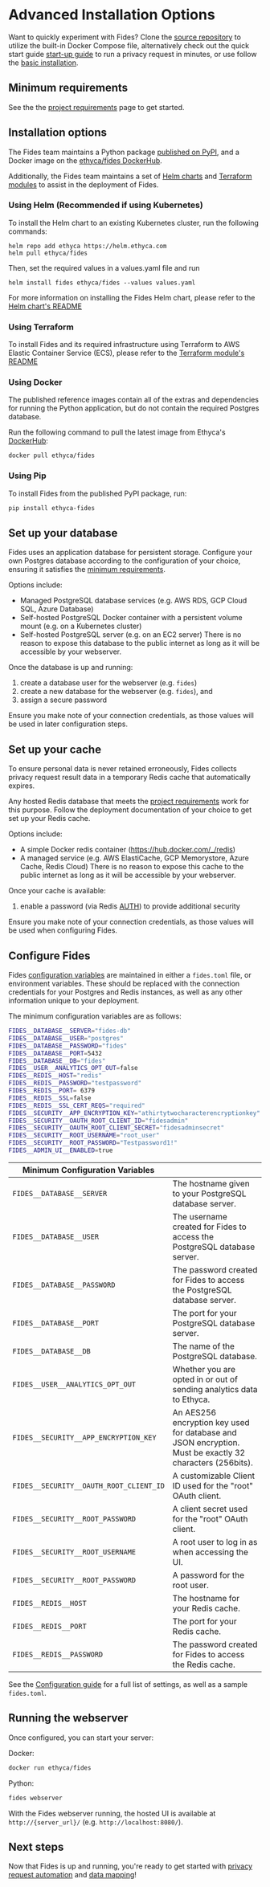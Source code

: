 
# Advanced Installation Options

<Callout emoji="" type="info">Want to quickly experiment with Fides? Clone the [source repository](https://github.com/ethyca/fides) to utilize the built-in Docker Compose file, alternatively check out the quick start guide [start-up guide](/docs/dev-docs/get-started) to run a privacy request in minutes, or use follow the [basic installation](/docs/dev-docs/get-started/installation).</Callout>

## Minimum requirements
See the the [project requirements](/docs/dev-docs/get-started/requirements) page to get started.

## Installation options
The Fides team maintains a Python package [published on PyPI](https://pypi.org/project/fides/), and a Docker image on the [ethyca/fides DockerHub](https://hub.docker.com/r/ethyca/fides/tags).

Additionally, the Fides team maintains a set of [Helm charts](https://github.com/ethyca/fides-helm) and [Terraform modules](https://github.com/ethyca/fides-terraform) to assist in the deployment of Fides.

### Using Helm (Recommended if using Kubernetes)

To install the Helm chart to an existing Kubernetes cluster, run the following commands:

```
helm repo add ethyca https://helm.ethyca.com
helm pull ethyca/fides
```

Then, set the required values in a values.yaml file and run 

```
helm install fides ethyca/fides --values values.yaml
```

For more information on installing the Fides Helm chart, please refer to the [Helm chart's README](https://github.com/ethyca/fides-helm/blob/main/fides/README.md)

### Using Terraform

To install Fides and its required infrastructure using Terraform to AWS Elastic Container Service (ECS), please refer to the [Terraform module's README](https://github.com/ethyca/fides-terraform/blob/main/fides-aws-ecs/README.md)

### Using Docker
The published reference images contain all of the extras and dependencies for running the Python application, but do not contain the required Postgres database.

Run the following command to pull the latest image from Ethyca's [DockerHub](https://hub.docker.com/r/ethyca/fides):

```
docker pull ethyca/fides
```

### Using Pip
To install Fides from the published PyPI package, run:

```sh
pip install ethyca-fides
```

## Set up your database
Fides uses an application database for persistent storage. Configure your own Postgres database according to the configuration of your choice, ensuring it satisfies the [minimum requirements](/docs/dev-docs/get-started/requirements).

Options include:
* Managed PostgreSQL database services (e.g. AWS RDS, GCP Cloud SQL, Azure Database)
* Self-hosted PostgreSQL Docker container with a persistent volume mount (e.g. on a Kubernetes cluster)
* Self-hosted PostgreSQL server (e.g. on an EC2 server)
<Callout emoti="!"> There is no reason to expose this database to the public internet as long as it will be accessible by your webserver.</Callout>

Once the database is up and running:
1. create a database user for the webserver (e.g. `fides`)
2. create a new database for the webserver (e.g. `fides`), and
3. assign a secure password 

Ensure you make note of your connection credentials, as those values will be used in later configuration steps.


## Set up your cache
To ensure personal data is never retained erroneously, Fides collects privacy request result data in a temporary Redis cache that automatically expires.

Any hosted Redis database that meets the [project requirements](/docs/dev-docs/get-started/requirements) work for this purpose. Follow the deployment documentation of your choice to get set up your Redis cache.

Options include: 
* A simple Docker redis container (https://hub.docker.com/_/redis)
* A managed service (e.g. AWS ElastiCache, GCP Memorystore, Azure Cache, Redis Cloud)
<Callout emoti="!"> There is no reason to expose this cache to the public internet as long as it will be accessible by your webserver.</Callout>

Once your cache is available:
1. enable a password (via Redis [AUTH](https://redis.io/commands/auth/)) to provide additional security

Ensure you make note of your connection credentials, as those values will be used when configuring Fides.


## Configure Fides
Fides [configuration variables](/docs/dev-docs/configuration/configuration) are maintained in either a `fides.toml` file, or environment variables. These should be replaced with the connection credentials for your Postgres and Redis instances, as well as any other information unique to your deployment. 

The minimum configuration variables are as follows: 

```sh
FIDES__DATABASE__SERVER="fides-db"
FIDES__DATABASE__USER="postgres"
FIDES__DATABASE__PASSWORD="fides"
FIDES__DATABASE__PORT=5432
FIDES__DATABASE__DB="fides"
FIDES__USER__ANALYTICS_OPT_OUT=false
FIDES__REDIS__HOST="redis"
FIDES__REDIS__PASSWORD="testpassword"
FIDES__REDIS__PORT= 6379
FIDES__REDIS__SSL=false
FIDES__REDIS__SSL_CERT_REQS="required"
FIDES__SECURITY__APP_ENCRYPTION_KEY="athirtytwocharacterencryptionkey"
FIDES__SECURITY__OAUTH_ROOT_CLIENT_ID="fidesadmin"
FIDES__SECURITY__OAUTH_ROOT_CLIENT_SECRET="fidesadminsecret"
FIDES__SECURITY__ROOT_USERNAME="root_user"
FIDES__SECURITY__ROOT_PASSWORD="Testpassword1!"
FIDES__ADMIN_UI__ENABLED=true
```

| Minimum Configuration Variables | |
| --- | --- |
| `FIDES__DATABASE__SERVER` | The hostname given to your PostgreSQL database server.
| `FIDES__DATABASE__USER` | The username created for Fides to access the PostgreSQL database server.
| `FIDES__DATABASE__PASSWORD` |  The password created for Fides to access the PostgreSQL database server.
| `FIDES__DATABASE__PORT` | The port for your PostgreSQL database server.
| `FIDES__DATABASE__DB` | The name of the PostgreSQL database.
| `FIDES__USER__ANALYTICS_OPT_OUT` | Whether you are opted in or out of sending analytics data to Ethyca.
| `FIDES__SECURITY__APP_ENCRYPTION_KEY` | An AES256 encryption key used for database and JSON encryption. Must be exactly 32 characters (256bits).
| `FIDES__SECURITY__OAUTH_ROOT_CLIENT_ID` | A customizable Client ID used for the "root" OAuth client.
| `FIDES__SECURITY__ROOT_PASSWORD` | A client secret used for the "root" OAuth client.
| `FIDES__SECURITY__ROOT_USERNAME` | A root user to log in as when accessing the UI.
| `FIDES__SECURITY__ROOT_PASSWORD` | A password for the root user.
| `FIDES__REDIS__HOST` | The hostname for your Redis cache.
| `FIDES__REDIS__PORT` | The port for your Redis cache.
| `FIDES__REDIS__PASSWORD` | The password created for Fides to access the Redis cache.


See the [Configuration guide](/docs/dev-docs/configuration/configuration) for a full list of settings, as well as a sample `fides.toml`.

## Running the webserver
Once configured, you can start your server:

Docker: 
```sh
docker run ethyca/fides
```

Python:
```sh
fides webserver
```

With the Fides webserver running, the hosted UI is available at `http://{server_url}/` (e.g. `http://localhost:8080/`). 

## Next steps
Now that Fides is up and running, you're ready to get started with [privacy request automation](/docs/tutorials/privacy-requests-get-started) and [data mapping](/docs/tutorials/data-mapping-get-started)!
